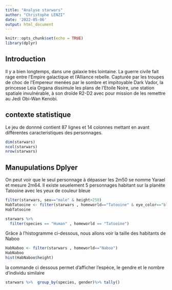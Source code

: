 ```yaml
---
title: "Analyse starwars"
author: "Christophe LENZI"
date: '2022-05-06'
output: html_document
---
```


```r
knitr::opts_chunk$set(echo = TRUE)
library(dplyr)
```

## Introduction

Il y a bien longtemps, dans une galaxie très lointaine. La guerre civile fait rage entre l'Empire galactique et l'Alliance rebelle. Capturée par les troupes de choc de l'Empereur menées par le sombre et impitoyable Dark Vador, la princesse Leia Organa dissimule les plans de l'Etoile Noire, une station spatiale invulnérable, à son droïde R2-D2 avec pour mission de les remettre au Jedi Obi-Wan Kenobi.

## contexte statistique
Le jeu de donnné contient 87 lignes et 14 colonnes mettant en avant différentes caracteristiques des personnages.


```r
dim(starwars)
ncol(starwars)
nrow(starwars)
```

## Manupulations Dplyer

On peut voir que le seul personnage à dépasser les 2m50 se nomme Yarael et mesure  2m64. Il existe seuelement 5 personnages habitant sur la planète Tatooine avec les yeux de couleur bleue

```r
filter(starwars, sex=="male" & height>250)
HabTatooine <- filter(starwars , homeworld=="Tatooine" & eye_color=="blue")
HabTatooine

starwars %>%
  filter(species == "Human" , homeworld == "Tatooine")
```

Grâce à l'histogramme ci-dessous, nous allons voir la taille des habitants de Naboo

```r
HabNaboo <- filter(starwars , homeworld=="Naboo")
HabNaboo
hist(HabNaboo$height)
```

la commande ci dessous permet d'afficher l'espèce, le gendre et le nombre d'individu similaire
```r
starwars %>%  group_by(species, gender)%>% tally()



```

